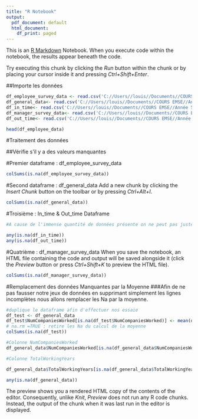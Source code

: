 ```yaml
---
title: "R Notebook"
output:
  pdf_document: default
  html_document:
    df_print: paged
---
```


This is an [R Markdown](http://rmarkdown.rstudio.com) Notebook. When you execute code within the notebook, the results appear beneath the code. 

Try executing this chunk by clicking the *Run* button within the chunk or by placing your cursor inside it and pressing *Ctrl+Shift+Enter*. 

##Importe les données

```r
df_employee_survey_data <- read.csv('C://Users//louis//Documents//COURS EMSE//Année 5 - Ingé 3//ESME//R//Projet//archive//employee_survey_data.csv')
df_general_data<- read.csv('C://Users//louis//Documents//COURS EMSE//Année 5 - Ingé 3//ESME//R//Projet//archive//general_data.csv')
df_in_time<- read.csv('C://Users//louis//Documents//COURS EMSE//Année 5 - Ingé 3//ESME//R//Projet//archive//in_time.csv')
df_manager_survey_data<- read.csv('C://Users//louis//Documents//COURS EMSE//Année 5 - Ingé 3//ESME//R//Projet//archive//manager_survey_data.csv')
df_out_time<- read.csv('C://Users//louis//Documents//COURS EMSE//Année 5 - Ingé 3//ESME//R//Projet//archive//out_time.csv')
```

```r

head(df_employee_data)

```
#Traitement des données 

##Vérifie s'il y a des valeurs manquantes 

#Premier dataframe : df_employee_survey_data

```r

colSums(is.na(df_employee_survey_data))


```
#Second dataframe : df_general_data
Add a new chunk by clicking the *Insert Chunk* button on the toolbar or by pressing *Ctrl+Alt+I*.
```r
colSums(is.na(df_general_data))

```
#Troisième : In_time & Out_time Dataframe

```r
#A cause de l'immense quantité de données présente on ne peut pas juste afficher les colonnes avec le nombre de Na. Cela serait ilisible. 

any(is.na(df_in_time))
any(is.na(df_out_time))
```
#Quatrième : df_manager_survey_data
When you save the notebook, an HTML file containing the code and output will be saved alongside it (click the *Preview* button or press *Ctrl+Shift+K* to preview the HTML file).
```r
colSums(is.na(df_manager_survey_data))
```
#Remplacement des données Manquantes par la Moyenne 
###Afin de ne pas fausser notre jeux de données en supprimant simplement les lignes incomplètes nous allons remplacer les Na par la moyenne. 
```r
#duplique le dataframe afin d'effectuer nos essaie 
df_test <- df_general_data
df_test$NumCompaniesWorked[is.na(df_test$NumCompaniesWorked)] <- mean(df_test$NumCompaniesWorked, na.rm = TRUE)
# na.rm =TRUE : retire les Na du calcul de la moyenne 
colSums(is.na(df_test))

```


```r
#Colonne NumCompaniesWorked
df_general_data$NumCompaniesWorked[is.na(df_general_data$NumCompaniesWorked)] <- mean(df_test$NumCompaniesWorked, na.rm = TRUE)

#Colonne TotalWorkingYears

df_general_data$TotalWorkingYears[is.na(df_general_data$TotalWorkingYears)] <- mean(df_test$TotalWorkingYears, na.rm = TRUE)

any(is.na(df_general_data))

```



The preview shows you a rendered HTML copy of the contents of the editor. Consequently, unlike *Knit*, *Preview* does not run any R code chunks. Instead, the output of the chunk when it was last run in the editor is displayed.
